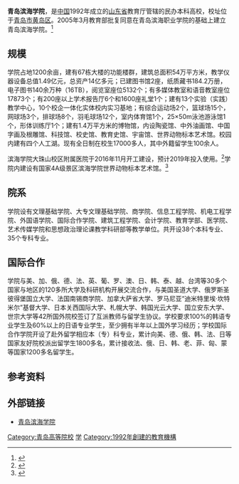 {{高校
| name = 青岛滨海学院<br />Qingdao Binhai University
| image =[[File:Qingdao_Binhai_University.png|240px]] <br />青岛滨海学院校徽 
| logo = 
| motto = 开拓、勤奋、坦诚、务实
| secretary = 韩方希
| president = 韩方希
| vice-president = 
| type = 民办本科高校
| established = 1992年
| location = {{CHN}}[[中华人民共和国|中华人民共和国]][[山东省|山东省]][[青岛市|青岛市]][[黄岛区|黄岛区]]
| students = 约17000
| staff = 1093
| campus = 
| address = 嘉陵江西路425号
| zip = 266555
| telephone = 0532-86729032
| area = 80万[[平方米|平方米]]
| sports = 
| mascot =
| website = http://www.qdbhu.edu.cn/
| label_color = 
| border_color = 
| box_width = 
}}

'''青岛滨海学院'''，是[[中国|中国]]1992年成立的[[山东省|山东省]]教育厅管辖的民办本科高校，校址位于[[青岛市|青岛市]][[黄岛区|黄岛区]]。2005年3月教育部批复同意在青岛滨海职业学院的基础上建立青岛滨海学院。<ref>{{Cite web|url=http://www.moe.gov.cn/srcsite/A03/s181/200503/t20050309_77388.html|title=教育部关于同意建立青岛滨海学院的通知|accessdate=2017-03-03|author=中华人民共和国教育部|date=2005-03-09|last=|work=|publisher=}}</ref>

==规模==
学院占地1200余亩，建有67栋大楼的功能楼群，建筑总面积54万平方米，教学仪器设备总值1.49亿元，总资产14亿多元；已建图书馆2座，纸质藏书184.2万册，电子图书140余万种（16TB），阅览室座位5132个；有多媒体教室和语音教室座位17873个；有200座以上学术报告厅6个和1600座礼堂1个；建有13个实验（实践）教学中心，10个校企一体化实体校内实习基地；有综合运动场2个，篮球场15个，网球场3个，排球场8个，羽毛球场12个，室内体育馆1个，25×50m泳池游泳馆1个，形体训练厅1个；建有1.4万平方米的博物馆，内设陶瓷馆、中外油画馆、中国字画及根雕馆、科技馆、校史馆、教育史馆、宇宙馆、世界动物标本艺术馆。校园内建有四个人工湖。现有全日制在校生17000多人，其中外籍留学生100余人。

滨海学院大珠山校区附属医院于2016年11月开工建设，预计2019年投入使用。<ref>{{Cite news|url=http://www.sdedu.gov.cn/sdjy/_jycz/_bkgx/928897/index.html|title=我省首家军民融合医院青岛滨海学院附院破土动工|last=|first=|date=2016-11-25|work=山东省教育厅网站|accessdate=2017年3月3日|archive-url=https://web.archive.org/web/20170303202934/http://www.sdedu.gov.cn/sdjy/_jycz/_bkgx/928897/index.html|archive-date=2017年3月3日|dead-url=yes}}</ref>学院内建设有国家4A级景区滨海学院世界动物标本艺术馆。<ref>{{Cite web|url=http://travel.qingdaonews.com/gb/content/2016-03/28/content_11539210.htm|title=滨海学院动物标本艺术馆 - 青岛新闻网|accessdate=2017-03-03|work=travel.qingdaonews.com}}</ref>

==院系==
学院设有文理基础学院、大专文理基础学院、商学院、信息工程学院、机电工程学院、外国语学院、国际合作学院、建筑工程学院、会计学院、教育学部、医学院、艺术传媒学院和思想政治理论课教学科研部等教学单位。共开设38个本科专业、35个专科专业。

==国际合作==
学院与美、加、俄、德、法、英、葡、罗、澳、日、韩、泰、越、台湾等30多个国家与地区的120多所大学及科研机构开展交流合作，与美国圣道大学、俄罗斯圣彼得堡国立大学、法国南锡商学院、加拿大萨省大学、罗马尼亚“迪米特里埃·坎特米尔”基督大学、日本关西国际大学、札幌大学、韩国光云大学、国立安东大学、世宗大学等42所国外院校签订了互派教师与留学生协议。学校要求100%的韩语专业学生及60%以上的日语专业学生，至少拥有半年以上国外学习经历；学校国际合作学院开设了赴外留学相应本（专）科专业，累计向美、德、俄、韩、法、日等国家友好院校派出留学生1800多名，累计接收法、俄、日、韩、老、菲、匈、蒙等国家1200多名留学生。 

==参考资料==
{{reflist}}

==外部链接==
*[http://www.qdbhu.edu.cn/ 青岛滨海学院]

{{民办大学}}
{{山东高等院校|nocat}}
{{青岛高等院校}}

[[Category:青岛高等院校|Category:青岛高等院校]]
[[Category:黄岛区|学]]
[[Category:1992年創建的教育機構|Category:1992年創建的教育機構]]